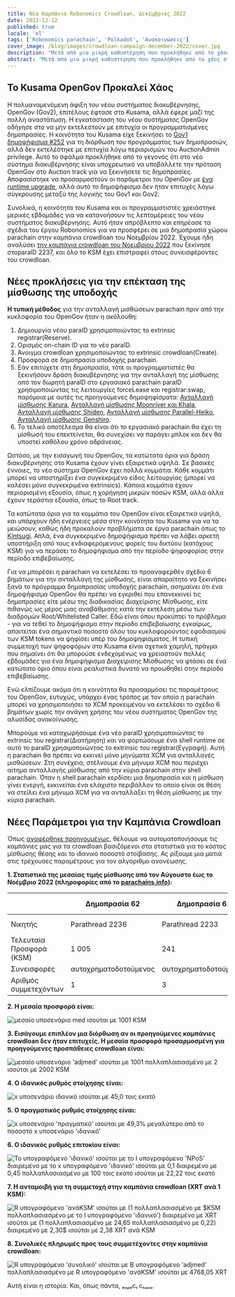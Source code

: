 ```yaml
---
title: Νέα Καμπάνια Robonomics Crowdloan, Δεκέμβριος 2022
date: 2022-12-12
published: true
locale: 'el'
tags: ['Robonomics parachain', 'Polkadot', 'Ανακοινώσεις']
cover_image: /blog/images/crowdloan-campaign-december-2022/cover.jpg
description: "Μετά από μια μικρή καθυστέρηση που προκλήθηκε από το χάος στις πρώτες μέρες του OpenGov, είμαστε έτοιμοι να επανεκκινήσουμε την καμπάνια Robonomics crowdloan. Σε αυτό το άρθρο, θα ρίξουμε μια ματιά στη σειρά γεγονότων που οδήγησαν στην επανεκκίνηση της καμπάνιας και θα παρουσιάσουμε τις νέες παραμέτρους της."
abstract: "Μετά από μια μικρή καθυστέρηση που προκλήθηκε από το χάος στις πρώτες μέρες του OpenGov, είμαστε έτοιμοι να επανεκκινήσουμε την καμπάνια Robonomics crowdloan. Σε αυτό το άρθρο, θα ρίξουμε μια ματιά στη σειρά γεγονότων που οδήγησαν στην επανεκκίνηση της καμπάνιας και θα παρουσιάσουμε τις νέες παραμέτρους της."
---
```


## Το Kusama OpenGov Προκαλεί Χάος

Η πολυαναμενόμενη άφιξη του νέου συστήματος διακυβέρνησης, OpenGov (Gov2), επιτέλους έφτασε στο Kusama, αλλά έφερε μαζί της πολλή αναστάτωση. Η εγκατάσταση του νέου συστήματος OpenGov οδήγησε στο να μην εκτελεστούν με επιτυχία οι προγραμματισμένες δημοπρασίες. Η κοινότητα του Kusama είχε ξεκινήσει το [Gov1 δημοψήφισμα #252](https://kusama.polkassembly.io/referendum/252) για τη διόρθωση του προγράμματος των δημοπρασιών, αλλά δεν εκτελέστηκε με επιτυχία λόγω περιορισμών του AuctionAdmin privilege. Αυτό το σφάλμα προκλήθηκε από το γεγονός ότι στο νέο σύστημα διακυβέρνησης είναι υποχρεωτικό να υποβάλλετε την πρόταση OpenGov στο Auction track για να ξεκινήσετε τις δημοπρασίες. Αποφασίστηκε να προσαρμοστούν οι παράμετροι του OpenGov με [ένα runtime upgrade](https://kusama.polkassembly.io/referendum/254), αλλά αυτό το δημοψήφισμα δεν ήταν επιτυχές λόγω σύγκρουσης μεταξύ της λογικής του Gov1 και Gov2.

Συνολικά, η κοινότητα του Kusama και οι προγραμματιστές χρειάστηκε μερικές εβδομάδες για να κατανοήσουν τις λεπτομέρειες του νέου συστήματος διακυβέρνησης. Αυτό ήταν απρόβλεπτο και επηρέασε τα σχέδια του έργου Robonomics για να προσφέρει σε μια δημοπρασία χώρου parachain στην καμπάνια crowdloan του Νοεμβρίου 2022. Έχουμε ήδη αναλύσει [την καμπάνια crowdloan του Νοεμβρίου 2022](/blog/robonomics-crowdloan-campaigns-november-2022/) που ξεκίνησε στοparaID 2237, και όλο το KSM έχει επιστραφεί στους συνεισφέροντες του crowdloan.

## Νέες προκλήσεις για την επέκταση της μίσθωσης της υποδοχής

**Η τυπική μέθοδος** για την ανταλλαγή μισθώσεων parachain πριν από την κυκλοφορία του OpenGov ήταν η ακόλουθη:

1. Δημιουργία νέου paraID χρησιμοποιώντας το extrinsic registrar(Reserve).
2. Ορισμός on-chain ID για το νέο paraID.
3. Άνοιγμα crowdloan χρησιμοποιώντας το extrinsic crowdloan(Create).
4. Προσφορά σε δημοπρασία υποδοχής parachain.
5. Εάν επιτύχετε στη δημοπρασία, τότε οι προγραμματιστές θα ξεκινήσουν δράση διακυβέρνησης για την ανταλλαγή της μίσθωσης από τον δωρητή paraID στο εργασιακό parachain paraID χρησιμοποιώντας τις λειτουργίες forceLease και registrar:swap, παρόμοια με αυτές τις προηγούμενες δημοψηφίσματα: [Ανταλλαγή μίσθωσης Karura](https://kusama.polkassembly.io/referendum/192), [Ανταλλαγή μίσθωσης Moonriver και Khala](https://kusama.polkassembly.io/motion/468), [Ανταλλαγή μίσθωσης Shiden](https://kusama.polkassembly.io/referendum/199), [Ανταλλαγή μίσθωσης Parallel-Heiko](https://kusama.polkassembly.io/referendum/219), [Ανταλλαγή μίσθωσης Genshiro](https://kusama.polkassembly.io/referendum/246).
6. Το τελικό αποτέλεσμα θα είναι ότι το εργασιακό parachain θα έχει τη μίσθωσή του επεκτείνεται, θα συνεχίσει να παράγει μπλοκ και δεν θα υποστεί καθόλου χρόνο αδράνειας.

Ωστόσο, με την εισαγωγή του OpenGov, τα κατώτατα όρια για δράση διακυβέρνησης στο Kusama έχουν γίνει εξαιρετικά υψηλά. Σε βασικές έννοιες, το νέο σύστημα OpenGov έχει πολλά κομμάτια. Κάθε κομμάτι μπορεί να υποστηρίξει ένα συγκεκριμένο είδος λειτουργίας (μπορεί να καλέσει μόνο συγκεκριμένα extrinsics). Κάποια κομμάτια έχουν περιορισμένη εξουσία, όπως η χορήγηση μικρών ποσών KSM, αλλά άλλα έχουν τεράστια εξουσία, όπως το Root track.

Τα κατώτατα όρια για τα κομμάτια του OpenGov είναι εξαιρετικά υψηλά, και υπάρχουν ήδη ενέργειες μέσα στην κοινότητα του Kusama για να τα μειώσουν, καθώς ήδη προκαλούν προβλήματα σε έργα parachain όπως το [Kintsugi](https://twitter.com/kintsugi_btc/status/1599036329399943168). Απλά, ένα συγκεκριμένο δημοψήφισμα πρέπει να λάβει αρκετή υποστήριξη από τους ενδιαφερόμενους φορείς του δικτύου (κατόχους KSM) για να περάσει το δημοψήφισμα από την περίοδο ψηφοφορίας στην περίοδο επιβεβαίωσης.

Για να μπορέσει η parachain να εκτελέσει το προαναφερθέν σχέδιο 6 βημάτων για την ανταλλαγή της μίσθωσης, είναι απαραίτητο να ξεκινήσει ξανά το πρόγραμμα δημοπρασίας υποδοχής parachain, ασημαίνει ότι ένα δημοψήφισμα OpenGov θα πρέπει να εγκριθεί που επανεκκινεί τις δημοπρασίες είτε μέσω της διαδικασίας Διαχείρισης Μίσθωσης, είτε πιθανώς ως μέρος μιας αναβάθμισης κατά την εκτέλεση μέσω των διαδρομών Root/Whitelisted Caller. Εδώ είναι όπου προκύπτει το πρόβλημα - για να τεθεί το δημοψήφισμα στην περίοδο επιβεβαίωσης εγκαίρως, απαιτείται ένα σημαντικό ποσοστό όλου του κυκλοφορούντος εφοδιασμού των KSM tokens να ψηφίσει υπέρ του δημοψηφίσματος. Η τυπική συμμετοχή των ψηφοφόρων στο Kusama είναι σχετικά χαμηλή, πράγμα που σημαίνει ότι θα μπορούσε ενδεχομένως να χρειαστούν πολλές εβδομάδες για ένα δημοψήφισμα Διαχείρισης Μίσθωσης να φτάσει σε ένα κατώτατο όριο όπου είναι ρεαλιστικά δυνατό να προωθηθεί στην περίοδο επιβεβαίωσης.

Ενώ ελπίζουμε ακόμα ότι η κοινότητα θα προσαρμόσει τις παραμέτρους του OpenGov, ευτυχώς, υπάρχει ένας τρόπος με τον οποίο η parachain μπορεί να χρησιμοποιήσει το XCM προκειμένου να εκτελέσει το σχέδιο 6 βημάτων χωρίς την ανάγκη χρήσης του νέου συστήματος OpenGov της αλυσίδας ανακοίνωσης.

Μπορούμε να καταχωρήσουμε ένα νέο paraID χρησιμοποιώντας το extrinsic του registrar(Διατήρηση) και να φορτώσουμε ένα shell runtime σε αυτό το paraID χρησιμοποιώντας το extrinsic του registrar(Εγγραφή). Αυτή η parachain θα πρέπει να εκκινεί μόνο μηνύματα XCM για ανταλλαγές μισθώσεων. Στη συνέχεια, στέλνουμε ένα μήνυμα XCM που περιέχει αίτημα ανταλλαγής μίσθωσης από την κύρια parachain στην shell parachain. Όταν η shell parachain κερδίσει μια δημοπρασία και η μίσθωση γίνει ενεργή, εκκινείται ένα ελάχιστο περιβάλλον το οποίο είναι σε θέση να στείλει ένα μήνυμα XCM για να ανταλλάξει τη θέση μίσθωσης με την κύρια parachain.

## Νέες Παράμετροι για την Καμπάνια Crowdloan

Όπως [αναφέρθηκε προηγουμένως](https://robonomics.network/blog/robonomics-crowdloan-campaigns-november-2022/), θέλουμε να αυτοματοποιήσουμε τις καμπάνιες μας για τα crowdloan βασιζόμενοι στα στατιστικά για το κόστος μίσθωσης θέσης και το ιδανικό ποσοστό στοίβασης. Ας ρίξουμε μια ματιά στις τρέχουσες παραμέτρους για τον αλγόριθμο ανανέωσης.

<TextCard alignContent="center">

**1. Στατιστικά της μεσαίας τιμής μίσθωσης από τον Αύγουστο έως το Νοέμβριο 2022 (πληροφορίες από το [parachains.info](http://parachains.info/)):**

</TextCard>

<div class="big-table">

| | Δημοπρασία 62 | Δημοπρασία 61 | Δημοπρασία 60 | Δημοπρασία 59 | Δημοπρασία 58 | Δημοπρασία 57 | Δημοπρασία 56 | Δημοπρασία 55 | Δημοπρασία 54 | Δημοπρασία 53 | Δημοπρασία 52 | Δημοπρασία 51 | Δημοπρασία 50 |
| --- | --- | --- | --- | --- | --- | --- | --- | --- | --- | --- | --- | --- | --- |
| Νικητής | Parathread 2236 | Parathread 2233 | Zeitgeist | Crab Network | — | Crust Shadow | Genshiro | DAO IPCI | Parathread 2223 | Quartz | Bit.Country | Snow | Subsocial |
| Τελευταία Προσφορά (KSM) | 1 005 | 241 | 500 | 11 | 0 | 1 807 | 2 000 | 111 | 1 001 | 1 005 | 3 500 | 13 926 | 1 001 |
| Συνεισφορές | αυτοχρηματοδοτούμενος | αυτοχρηματοδοτούμενος | αυτοχρηματοδοτούμενος | αυτοχρηματοδοτούμενος | — | 209 | 160 | αυτοχρηματοδοτούμενος | αυτοχρηματοδοτούμενος | αυτοχρηματοδοτούμενος | αυτοχρηματοδοτούμενος | 782 | αυτοχρηματοδοτούμενος |
| Αριθμός συμμετεχόντων | 1 | 3 | 2 | 1 | 0 | 1 | 2 | 2 | 2 | 2 | 2 | 1 | 1 |

</div>

<TextCard className="withImg" alignContent="center">

**2. Η μεσαία προσφορά είναι:**

![μεσαίο υποσενάριο med ισούται με 1001 KSM](/blog/images/crowdloan-campaign-december-2022/formula-1.svg)

</TextCard>

<TextCard className="withImg" alignContent="center">

**3. Εισάγουμε επιπλέον μια διόρθωση αν οι προηγούμενες καμπάνιες crowdloan δεν ήταν επιτυχείς. Η μεσαία προσφορά προσαρμοσμένη για προηγούμενες προσπάθειες crowdloan είναι:**

![μεσαίο υποσενάριο 'adjmed' ισούται με 1001 πολλαπλασιασμένο με 2 ισούται με 2002 KSM](/blog/images/crowdloan-campaign-december-2022/formula-2.svg)

</TextCard>

<TextCard className="withImg" alignContent="center">

**4. Ο ιδανικός ρυθμός στοίχησης είναι:**

![x υποσενάριο ιδανικό ισούται με 45,0 τοις εκατό](/blog/images/crowdloan-campaign-december-2022/formula-3.svg)

</TextCard>

<TextCard className="withImg" alignContent="center">

**5. Ο πραγματικός ρυθμός στοίχησης είναι:**

![x υποσενάριο 'πραγματικό' ισούται με 49,3% μεγαλύτερο από το ποσοστό x υποσενάριο 'ιδανικό'](/blog/images/crowdloan-campaign-december-2022/formula-4.svg)

</TextCard>

<TextCard className="withImg" alignContent="center">

**6. Ο ιδανικός ρυθμός επιτοκίου είναι:**

![Το υπογραφόμενο 'ιδανικό' ισούται με το I υπογραφόμενο 'NPoS' διαιρεμένο με το x υπογραφόμενο 'ιδανικό' ισούται με 0,1 διαιρεμένο με 0,45 πολλαπλασιασμένο με 100 τοις εκατό ισούται με 22,22 τοις εκατό](/blog/images/crowdloan-campaign-december-2022/formula-5.svg)

</TextCard>

<TextCard className="withImg" alignContent="center">

**7. Η ανταμοιβή για τη συμμετοχή στην καμπάνια crowdloan (XRT ανά 1 KSM):**

![R υπογραφόμενο 'ανάKSM' ισούται με (1 πολλαπλασιασμένο με $KSM πολλαπλασιασμένο με το I υπογραφόμενο 'ιδανικό') διαιρεμένο με $XRT ισούται με (1 πολλαπλασιασμένο με 24,65$ πολλαπλασιασμένο με 0,22) διαιρεμένο με 2,30$ ισούται με 2,38 XRT ανά KSM](/blog/images/crowdloan-campaign-december-2022/formula-6.svg)

</TextCard>

<TextCard className="withImg" alignContent="center">

**8. Συνολικές πληρωμές προς τους συμμετέχοντες στην καμπάνια crowdloan:**

![R υπογραφόμενο 'συνολικό' ισούται με B υπογραφόμενο 'adjmed' πολλαπλασιασμένο με R υπογραφόμενο 'ανάKSM' ισούται με 4768,05 XRT](/blog/images/crowdloan-campaign-december-2022/formula-7.svg)

</TextCard>

Αυτή είναι η ιστορία. Και, όπως πάντα, ₑₓₚₑcₜ cₕₐₒₛ.